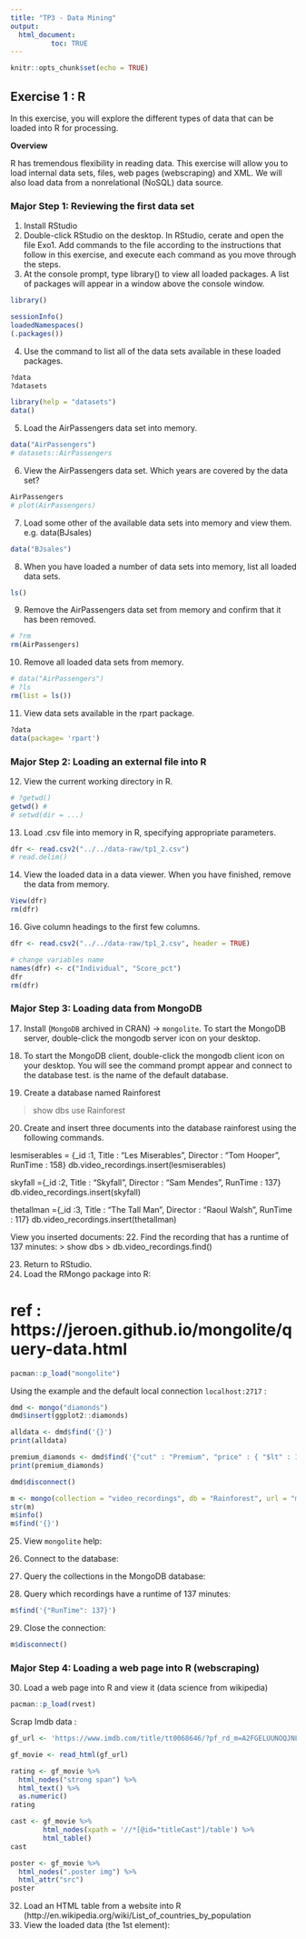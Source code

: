 ```yaml
---
title: "TP3 - Data Mining"
output: 
  html_document:
          toc: TRUE
---
```


```r
knitr::opts_chunk$set(echo = TRUE)
```


## Exercise 1 : R


In this exercise, you will explore the different types of data that can be loaded into
R for processing.

__Overview__

R has tremendous flexibility in reading data. This exercise will allow you to load internal
data sets, files, web pages (webscraping) and XML. We will also load data from a
nonrelational (NoSQL) data source.


### Major Step 1: Reviewing the first data set

1.  Install  RStudio
2.  Double-click RStudio on the desktop. In RStudio, cerate and open the file  Exo1. Add
commands to the file according to the instructions that follow in this exercise, and
execute each command as you move through the steps.
3.  At the console prompt, type library() to view all loaded packages. A list of packages will appear in a window above the console window.

```r
library()

sessionInfo()
loadedNamespaces()
(.packages())
```

4. Use the command to list all of the data sets available in these loaded packages.

```r
?data
?datasets

library(help = "datasets")
data()
```


5.  Load the AirPassengers data set into memory.

```r
data("AirPassengers")
# datasets::AirPassengers
```


6.  View the AirPassengers data set. Which years are covered by the data set?

```r
AirPassengers
# plot(AirPassengers)
```


7.  Load some other of the available data sets into memory and view them. e.g. data(BJsales)

```r
data("BJsales")
```

8.  When you have loaded a number of data sets into memory, list all loaded data sets.

```r
ls()
```


9.  Remove the AirPassengers  data set from memory and confirm that it has been removed.

```r
# ?rm
rm(AirPassengers)
```


10. Remove all loaded data sets from memory.

```r
# data("AirPassengers")
# ?ls
rm(list = ls())
```


11. View data sets available in the rpart package.

```r
?data
data(package= 'rpart')
```


### Major Step 2: Loading an external file into R

12. View the current working directory in R.

```r
# ?getwd()
getwd() # 
# setwd(dir = ...)
```

13. Load .csv file into memory in R, specifying appropriate parameters.

```r
dfr <- read.csv2("../../data-raw/tp1_2.csv")
# read.delim()
```


14. View the loaded data in a data viewer. When you have finished, remove the data from memory.

```r
View(dfr)
rm(dfr)
```


16. Give column headings to the first few columns.

```r
dfr <- read.csv2("../../data-raw/tp1_2.csv", header = TRUE)

# change variables name
names(dfr) <- c("Individual", "Score_pct")
dfr
rm(dfr)
```


### Major Step 3: Loading data from MongoDB

17.  Install (`MongoDB` archived in CRAN) -> `mongolite`. To start the MongoDB server, double-click the mongodb server icon on your desktop.

18.  To start the MongoDB client, double-click the mongodb client icon on your
desktop.
You will see the command prompt appear and connect to the database test. is the name of the default database.

19.  Create a database named Rainforest

> show dbs
> use Rainforest

20.  Create and insert three documents into the database rainforest
using the following commands.

lesmiserables = {_id :1, Title : "Les Miserables", Director : "Tom Hooper", RunTime : 158}
db.video_recordings.insert(lesmiserables)

skyfall ={_id :2, Title : "Skyfall", Director : "Sam Mendes", RunTime : 137}
db.video_recordings.insert(skyfall)

thetallman ={_id :3, Title : "The Tall Man", Director : "Raoul Walsh", RunTime : 117}
db.video_recordings.insert(thetallman)

View you inserted documents:
22. Find the recording that has a runtime of 137 minutes:
> show dbs
> db.video_recordings.find()

23.  Return to RStudio.
24.  Load the RMongo package into R:

# ref : https://jeroen.github.io/mongolite/query-data.html

```r
pacman::p_load("mongolite")
```

Using the example and the default local connection `localhost:2717` : 

```r
dmd <- mongo("diamonds")
dmd$insert(ggplot2::diamonds)

alldata <- dmd$find('{}')
print(alldata)

premium_diamonds <- dmd$find('{"cut" : "Premium", "price" : { "$lt" : 1000 } }')
print(premium_diamonds)

dmd$disconnect()
```

```r
m <- mongo(collection = "video_recordings", db = "Rainforest", url = "mongodb://localhost")
str(m)
m$info()
m$find('{}')
```


25. View `mongolite` help:

26. Connect to the database:

27. Query the collections in the MongoDB database:

28. Query which recordings have a runtime of 137 minutes:

```r
m$find('{"RunTime": 137}')
```


29. Close the connection:

```r
m$disconnect()
```



### Major Step 4: Loading a web page into R (webscraping)

30.  Load a web page into R and view it (data science from wikipedia)

```r
pacman::p_load(rvest)
```

Scrap Imdb data :

```r
gf_url <- 'https://www.imdb.com/title/tt0068646/?pf_rd_m=A2FGELUUNOQJNL&pf_rd_p=e31d89dd-322d-4646-8962-327b42fe94b1&pf_rd_r=N149CP8RJ7SRWMTGZ4N9&pf_rd_s=center-1&pf_rd_t=15506&pf_rd_i=top&ref_=chttp_tt_2'

gf_movie <- read_html(gf_url)
```


```r
rating <- gf_movie %>% 
  html_nodes("strong span") %>%
  html_text() %>%
  as.numeric()
rating
```


```r
cast <- gf_movie %>%
        html_nodes(xpath = '//*[@id="titleCast"]/table') %>%
        html_table()
cast
```


```r
poster <- gf_movie %>%
  html_nodes(".poster img") %>%
  html_attr("src")
poster
```

32. Load an HTML table from a website into R (http://en.wikipedia.org/wiki/List_of_countries_by_population
33. View the loaded data (the 1st element):


